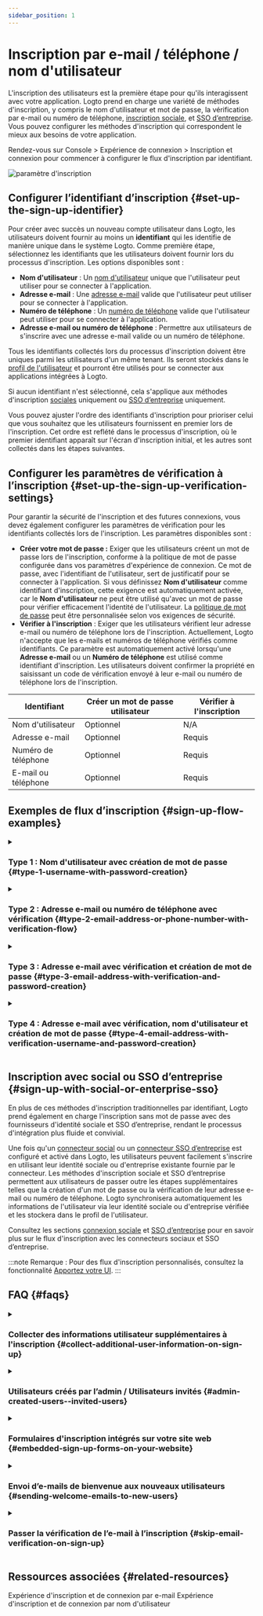 ```yaml
---
sidebar_position: 1
---
```


# Inscription par e-mail / téléphone / nom d'utilisateur

L'inscription des utilisateurs est la première étape pour qu'ils interagissent avec votre application. Logto prend en charge une variété de méthodes d'inscription, y compris le nom d'utilisateur et mot de passe, la vérification par e-mail ou numéro de téléphone, [inscription sociale](/end-user-flows/sign-up-and-sign-in/social-sign-in), et [SSO d’entreprise](/end-user-flows/enterprise-sso). Vous pouvez configurer les méthodes d'inscription qui correspondent le mieux aux besoins de votre application.

Rendez-vous sur <CloudLink to="/sign-in-experience/sign-up-and-sign-in">Console > Expérience de connexion > Inscription et connexion</CloudLink> pour commencer à configurer le flux d'inscription par identifiant.

<img src="/img/assets/sign-in-experience-sign-up.png" alt="paramètre d'inscription" />

## Configurer l’identifiant d’inscription \{#set-up-the-sign-up-identifier}

Pour créer avec succès un nouveau compte utilisateur dans Logto, les utilisateurs doivent fournir au moins un **identifiant** qui les identifie de manière unique dans le système Logto. Comme première étape, sélectionnez les identifiants que les utilisateurs doivent fournir lors du processus d'inscription. Les options disponibles sont :

- **Nom d'utilisateur** : Un [nom d'utilisateur](/user-management/user-data#username) unique que l'utilisateur peut utiliser pour se connecter à l'application.
- **Adresse e-mail** : Une [adresse e-mail](/user-management/user-data#primary_email) valide que l'utilisateur peut utiliser pour se connecter à l'application.
- **Numéro de téléphone** : Un [numéro de téléphone](/user-management/user-data#primary_phone) valide que l'utilisateur peut utiliser pour se connecter à l'application.
- **Adresse e-mail ou numéro de téléphone** : Permettre aux utilisateurs de s'inscrire avec une adresse e-mail valide ou un numéro de téléphone.

Tous les identifiants collectés lors du processus d'inscription doivent être uniques parmi les utilisateurs d'un même tenant. Ils seront stockés dans le [profil de l'utilisateur](/user-management/user-data#user-profile) et pourront être utilisés pour se connecter aux applications intégrées à Logto.

Si aucun identifiant n'est sélectionné, cela s'applique aux méthodes d'inscription [sociales](/end-user-flows/sign-up-and-sign-in/social-sign-in) uniquement ou [SSO d’entreprise](/end-user-flows/enterprise-sso) uniquement.

Vous pouvez ajuster l'ordre des identifiants d'inscription pour prioriser celui que vous souhaitez que les utilisateurs fournissent en premier lors de l'inscription. Cet ordre est reflété dans le processus d'inscription, où le premier identifiant apparaît sur l'écran d'inscription initial, et les autres sont collectés dans les étapes suivantes.

## Configurer les paramètres de vérification à l’inscription \{#set-up-the-sign-up-verification-settings}

Pour garantir la sécurité de l'inscription et des futures connexions, vous devez également configurer les paramètres de vérification pour les identifiants collectés lors de l'inscription. Les paramètres disponibles sont :

- **Créer votre mot de passe :** Exiger que les utilisateurs créent un mot de passe lors de l'inscription, conforme à la politique de mot de passe configurée dans vos paramètres d'expérience de connexion. Ce mot de passe, avec l'identifiant de l'utilisateur, sert de justificatif pour se connecter à l'application. Si vous définissez **Nom d'utilisateur** comme identifiant d'inscription, cette exigence est automatiquement activée, car le **Nom d'utilisateur** ne peut être utilisé qu'avec un mot de passe pour vérifier efficacement l'identité de l'utilisateur. La [politique de mot de passe](/security/password-policy) peut être personnalisée selon vos exigences de sécurité.
- **Vérifier à l'inscription** : Exiger que les utilisateurs vérifient leur adresse e-mail ou numéro de téléphone lors de l'inscription. Actuellement, Logto n'accepte que les e-mails et numéros de téléphone vérifiés comme identifiants. Ce paramètre est automatiquement activé lorsqu'une **Adresse e-mail** ou un **Numéro de téléphone** est utilisé comme identifiant d'inscription. Les utilisateurs doivent confirmer la propriété en saisissant un code de vérification envoyé à leur e-mail ou numéro de téléphone lors de l'inscription.

| Identifiant         | Créer un mot de passe utilisateur | Vérifier à l'inscription |
| ------------------- | --------------------------------- | ------------------------ |
| Nom d'utilisateur   | Optionnel                         | N/A                      |
| Adresse e-mail      | Optionnel                         | Requis                   |
| Numéro de téléphone | Optionnel                         | Requis                   |
| E-mail ou téléphone | Optionnel                         | Requis                   |

## Exemples de flux d’inscription \{#sign-up-flow-examples}

<details>
  <summary>

### Type 1 : Nom d'utilisateur avec création de mot de passe \{#type-1-username-with-password-creation}

</summary>

Sélectionnez le **Nom d'utilisateur** comme identifiant d'inscription. Créer votre mot de passe est activé automatiquement.

<img
  src="/img/assets/sign-up-username-password.png"
  alt="Inscription par nom d'utilisateur et mot de passe"
/>

</details>

<details>
  <summary>

### Type 2 : Adresse e-mail ou numéro de téléphone avec vérification \{#type-2-email-address-or-phone-number-with-verification-flow}

</summary>

Sélectionnez **Adresse e-mail ou numéro de téléphone** comme identifiant d'inscription. **Vérifier à l'inscription** est obligatoirement activé.

<img
  src="/img/assets/sign-up-email-verification.png"
  alt="Inscription par e-mail ou téléphone avec vérification"
/>

</details>

<details>
  <summary>

### Type 3 : Adresse e-mail avec vérification et création de mot de passe \{#type-3-email-address-with-verification-and-password-creation}

</summary>

Sélectionnez **Adresse e-mail** comme identifiant d'inscription. **Vérifier à l'inscription** est obligatoirement activé. Activez **Créer votre mot de passe** pour exiger que les utilisateurs créent un mot de passe lors de l'inscription. (Il en va de même pour le flux d'inscription par numéro de téléphone)

<img
  src="/img/assets/sign-up-email-password.png"
  alt="Inscription par e-mail avec vérification et création de mot de passe"
/>

</details>

<details>
  <summary>

### Type 4 : Adresse e-mail avec vérification, nom d'utilisateur et création de mot de passe \{#type-4-email-address-with-verification-username-and-password-creation}

</summary>

Sélectionnez **Adresse e-mail** et **Nom d'utilisateur** comme identifiants d'inscription. **Vérifier à l'inscription** est obligatoirement activé. Activez **Créer votre mot de passe** pour exiger que les utilisateurs créent un mot de passe lors de l'inscription.

<img
  src="/img/assets/sign-up-email-username-password.png"
  alt="Inscription par e-mail et nom d'utilisateur avec vérification et création de mot de passe"
/>

</details>

## Inscription avec social ou SSO d’entreprise \{#sign-up-with-social-or-enterprise-sso}

En plus de ces méthodes d'inscription traditionnelles par identifiant, Logto prend également en charge l'inscription sans mot de passe avec des fournisseurs d'identité sociale et SSO d’entreprise, rendant le processus d'intégration plus fluide et convivial.

Une fois qu'un [connecteur social](/connectors/social-connectors) ou un [connecteur SSO d’entreprise](/connectors/enterprise-connectors) est configuré et activé dans Logto, les utilisateurs peuvent facilement s'inscrire en utilisant leur identité sociale ou d'entreprise existante fournie par le connecteur. Les méthodes d'inscription sociale et SSO d’entreprise permettent aux utilisateurs de passer outre les étapes supplémentaires telles que la création d'un mot de passe ou la vérification de leur adresse e-mail ou numéro de téléphone. Logto synchronisera automatiquement les informations de l'utilisateur via leur identité sociale ou d'entreprise vérifiée et les stockera dans le profil de l'utilisateur.

Consultez les sections [connexion sociale](/end-user-flows/sign-up-and-sign-in/social-sign-in/) et [SSO d’entreprise](/end-user-flows/enterprise-sso/) pour en savoir plus sur le flux d'inscription avec les connecteurs sociaux et SSO d’entreprise.

:::note
Remarque : Pour des flux d'inscription personnalisés, consultez la fonctionnalité [Apportez votre UI](/customization/bring-your-ui/).
:::

## FAQ \{#faqs}

<details>
  <summary>

### Collecter des informations utilisateur supplémentaires à l'inscription \{#collect-additional-user-information-on-sign-up}

</summary>

Pour collecter des informations supplémentaires sur le profil utilisateur (par exemple, nom complet, date de naissance, nom de l'entreprise) lors de l'inscription, vous avez désormais deux options :

- **Flux d'intégration auto-hébergés** : Redirigez les utilisateurs vers votre propre flux d'intégration après une inscription réussie pour une collecte de données personnalisée.
- **Apportez votre propre UI** : Personnalisez votre propre flux d'inscription en utilisant notre fonctionnalité [apportez votre propre UI](/customization/bring-your-ui) avec l'API de paramètres de profil utilisateur.

</details>

<details>
  <summary>

### Utilisateurs créés par l’admin / Utilisateurs invités \{#admin-created-users--invited-users}

</summary>

Découvrez comment mettre en œuvre le [flux d'inscription sur invitation uniquement.](/end-user-flows/sign-up-and-sign-in/disable-user-registration/#implement-an-invitation-only-sign-up-flow)

</details>

<details>
  <summary>

### Formulaires d'inscription intégrés sur votre site web \{#embedded-sign-up-forms-on-your-website}

</summary>
  
Logto ne prend actuellement pas en charge l’API headless pour la connexion et l'inscription. Vous pouvez utiliser la fonctionnalité [Apportez votre UI](/customization/bring-your-ui/) pour télécharger votre propre formulaire d'inscription sur Logto ou utiliser les paramètres de connexion pour transmettre les informations utilisateur de votre site web à Logto. En savoir plus sur la transmission des identifiants utilisateur dans [Paramètres d'authentification](/end-user-flows/authentication-parameters/).

</details>

<details>
  <summary>

### Envoi d’e-mails de bienvenue aux nouveaux utilisateurs \{#sending-welcome-emails-to-new-users}

</summary>

Abonnez-vous à l'événement webhook `User.Created` pour déclencher un e-mail de bienvenue aux nouveaux utilisateurs. En savoir plus sur les [événements webhook](/developers/webhooks/webhooks-events/#data-mutation-hook-events).

</details>

<details>
  <summary>

### Passer la vérification de l’e-mail à l’inscription \{#skip-email-verification-on-sign-up}

</summary>

Actuellement, Logto ne prend en charge que les e-mails et numéros de téléphone vérifiés comme identifiants. Le processus de vérification est requis pour garantir la sécurité et la propriété de l'identifiant de l'utilisateur.
La prise en charge des e-mails ou numéros de téléphone non vérifiés figure sur notre [feuille de route](https://logto.productlane.com/roadmap). Restez à l'écoute pour les mises à jour !

</details>

## Ressources associées \{#related-resources}

<Url href="https://www.youtube.com/watch?v=64rBXpWbScc">
  Expérience d'inscription et de connexion par e-mail
</Url>

<Url href="https://www.youtube.com/watch?v=chQxCJX6e6w">
  Expérience d'inscription et de connexion par nom d'utilisateur
</Url>
